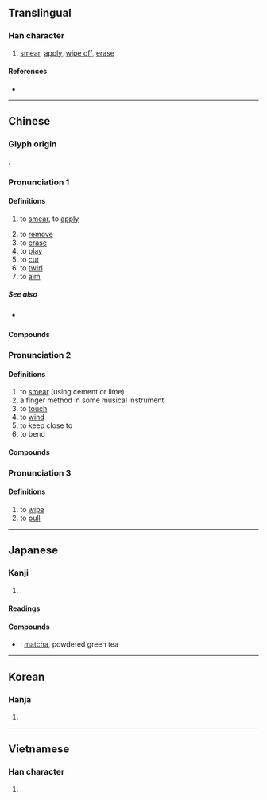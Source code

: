 {{character info/new}}
==Translingual==

===Han character===
{{Han char|rn=64|rad=手|as=05|sn=8|four=55090|canj=QDJ|ids=⿰扌末}}

# [[smear]], [[apply]], [[wipe off]], [[erase]]

====References====
* {{Han ref|kx=0424.040|dkj=11926|dj=0771.160|hdz=31847.080|uh=62B9|ud=25273|bh=A9D9|bd=43481}}

----

==Chinese==
{{zh-forms}}

===Glyph origin===
{{Han etym}}
{{Han compound|手|末|alt1=扌|ls=psc|c1=s|c2=p}}.

===Pronunciation 1===
{{zh-pron
|m=mǒ
|c=maat3
|h=pfs=mat
|md=
|mn=ml:boa̍t/boah/qz,xm,zz:boa̍h
|mn-t=bhuah4
|w=
|mc=y
|oc=y
|ma=Zh-mo.ogg
|cat=v
}}

====Definitions====
{{zh-hanzi}}

# to [[smear]], to [[apply]]
#: {{zh-x|抹藥|tr='''bhuah4''' ioh8|to apply medication|MN-T}}
# to [[remove]]
# to [[erase]]
# to [[play]]
# to [[cut]]
# to [[twirl]]
# to [[aim]]

=====See also=====
* {{sense|to smear, to apply}} {{zh-l|搽}}

====Compounds====
{{zh-der|一概抹殺|丟抹|嘴抹兒|廝抹|一筆抹殺|偷饞抹嘴|倒抹|塗抹詩書|偷偷抹抹|一筆抹倒|丟丟抹抹|塗脂抹粉|塗抹|勾抹|一抹|一筆抹煞|抹去|抹嘴|抹撻|抹稀泥|抹颩|抹零|搽灰抹土|札抹|抹月批風|抹抹丟丟|抹片|抹油嘴|擦拳抹掌|掂斤抹兩|撤抹|濃妝淡抹|抹粉施脂|抹脖子|揩檯抹凳|抹搭|揉眵抹淚|抹殺|抹黑|抹不著影|淡抹|抹蹌|抹布|打抹|抹滅|抹下臉|改抹|抹土搽灰|抹煞|抹芒頭|批抹|抹頭|抹子|搽脂抹粉|濃抹淡妝|抹香鯨|抹臉|抹牌|抹抹颩颩|抹淚揉眵|抹鎗|抹媚|抹牌道字|搪抹|濃抹|抹貼|東塗西抹|擦脂抹粉|揩抹|抹淚|抹拭|濃妝豔抹|抹鄰|淡妝濃抹|淌眼抹淚|抹嘴吃|抹丟|搽灰抹粉|批風抹月|抹月披風|抹搶|抹平|抹不下來|膩抹兒|脣似抹硃|腳底抹油|頭上抹下|鳴鞭電抹|領抹|脣若抹硃|颩抹|都抹|辱抹|蓋抹}}

===Pronunciation 2===
{{zh-pron
|m=mò
|c=mut3,mut6
|mc=y
|oc=y
|cat=v,n
}}

====Definitions====
{{zh-hanzi}}

# to [[smear]] (using cement or lime)
# a finger method in some musical instrument
# to [[touch]]
# to [[wind]]
# to keep close to
# to bend

====Compounds====
{{zh-der|抹不開|抹面|拐彎抹角|抹腹|抹額|抹胸|轉灣抹角|轉彎抹角}}

===Pronunciation 3===
{{zh-pron
|m=mā,mǒ,1nb=Mainland,2nb=Taiwan
|c=maat3
|cat=v
}}

====Definitions====
{{zh-hanzi}}

# to [[wipe]]
# to [[pull]]

----

==Japanese==

===Kanji===
{{ja-kanji|grade=c|rs=手05}}

# {{defn|lang=ja|sort=手05}}

====Readings====
{{ja-readings
|goon=まつ, まち
|kanon=ばつ
|toon=も
|kun=す-る
}}

====Compounds====
* {{ja-r|抹茶|まっちゃ}}: [[matcha]], powdered green tea

----

==Korean==

===Hanja===
{{ko-hanja|hangeul=말|eumhun=|rv=mal|mr=mal|y=mal}}

# {{defn|lang=ko|sort=手05}}

----

==Vietnamese==

===Han character===
{{vi-hantu|[[mạt]]|rs=手05}}

# {{defn|lang=vi|sort=手05}}